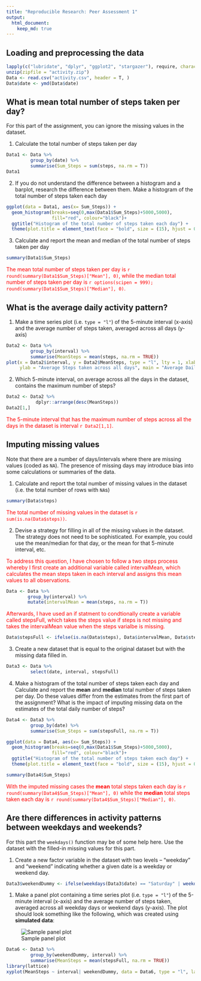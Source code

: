 ```yaml
---
title: "Reproducible Research: Peer Assessment 1"
output: 
  html_document:
    keep_md: true
---
```



## Loading and preprocessing the data

```r
lapply(c("lubridate", "dplyr", "ggplot2", "stargazer"), require, character.only = TRUE)
unzip(zipfile = "activity.zip")
Data <- read.csv("activity.csv", header = T, )
Data$date <- ymd(Data$date)
```


## What is mean total number of steps taken per day?

For this part of the assignment, you can ignore the missing values in the dataset.

1. Calculate the total number of steps taken per day

```r
Data1 <- Data %>% 
         group_by(date) %>% 
         summarise(Sum_Steps = sum(steps, na.rm = T))
Data1
```

2. If you do not understand the difference between a histogram and a barplot, research the difference between them. Make a histogram of the total number of steps taken each day

```r
ggplot(data = Data1, aes(x= Sum_Steps)) +
  geom_histogram(breaks=seq(0,max(Data1$Sum_Steps)+5000,5000),
                 fill="red", colour="black")+
  ggtitle("Histogram of the total number of steps taken each day") +
  theme(plot.title = element_text(face = "bold", size = (15), hjust = 0.5))
```

3. Calculate and report the mean and median of the total number of steps taken per day

```r
summary(Data1$Sum_Steps)

```

<span style="color: red;">The mean total number of steps taken per day is `r round(summary(Data1$Sum_Steps)["Mean"], 0)`, while the median total number of steps taken per day is `r options(scipen = 999); round(summary(Data1$Sum_Steps)["Median"], 0)`.</span>

## What is the average daily activity pattern?

1. Make a time series plot (i.e. `type = "l"`) of the 5-minute interval (x-axis) and the average number of steps taken, averaged across all days (y-axis)

```r
Data2 <- Data %>% 
         group_by(interval) %>% 
         summarise(MeanSteps = mean(steps, na.rm = TRUE))
plot(x = Data2$interval, y = Data2$MeanSteps, type = "l", lty = 1, xlab = "5 min interval", 
     ylab = "Average Steps taken across all days", main = "Average Daily Activity Pattern")
```

2. Which 5-minute interval, on average across all the days in the dataset, contains the maximum number of steps?

```r
Data2 <- Data2 %>%  
           dplyr::arrange(desc(MeanSteps))
Data2[1,]
```

<span style="color: red;">The 5-minute interval that has the maximum number of steps across all the days in the dataset is interval `r Data2[1,1]`.</span>

## Imputing missing values

Note that there are a number of days/intervals where there are missing
values (coded as `NA`). The presence of missing days may introduce
bias into some calculations or summaries of the data.

1. Calculate and report the total number of missing values in the dataset (i.e. the total number of rows with `NA`s)

```r
summary(Data$steps)
```

<span style="color: red;">The total number of missing values in the dataset is `r sum(is.na(Data$steps))`.</span>

2. Devise a strategy for filling in all of the missing values in the dataset. The strategy does not need to be sophisticated. For example, you could use the mean/median for that day, or the mean for that 5-minute interval, etc.

<span style="color: red;">To address this question, I have chosen to follow a two steps process whereby I first create an additional variable called intervalMean, which calculates the mean steps taken in each interval and assigns this mean values to all observations.</span>

```r
Data <- Data %>% 
        group_by(interval) %>% 
        mutate(intervalMean = mean(steps, na.rm = T))

```

<span style="color: red;">Afterwards, I have used an if statment to condtionally create a variable called stepsFull, which takes the steps value if steps is not missing and takes the intervalMean value when the steps varialbe is missing.</span>

```r

Data$stepsFull <- ifelse(is.na(Data$steps), Data$intervalMean, Data$steps)

```


3. Create a new dataset that is equal to the original dataset but with the missing data filled in.

```r
Data3 <- Data %>% 
         select(date, interval, stepsFull)
```


4. Make a histogram of the total number of steps taken each day and Calculate and report the **mean** and **median** total number of steps taken per day. Do these values differ from the estimates from the first part of the assignment? What is the impact of imputing missing data on the estimates of the total daily number of steps?

```r
Data4 <- Data3 %>% 
         group_by(date) %>% 
         summarise(Sum_Steps = sum(stepsFull, na.rm = T))

ggplot(data = Data4, aes(x= Sum_Steps)) +
  geom_histogram(breaks=seq(0,max(Data1$Sum_Steps)+5000,5000),
                 fill="red", colour="black")+
  ggtitle("Histogram of the total number of steps taken each day") +
  theme(plot.title = element_text(face = "bold", size = (15), hjust = 0.5))

summary(Data4$Sum_Steps)
```

<span style="color: red;"> With the imputed missing cases the **mean** total steps taken each day is 
`r round(summary(Data4$Sum_Steps)["Mean"], 0)` while the **median** total steps taken each day is `r round(summary(Data4$Sum_Steps)["Median"], 0)`.</span>

## Are there differences in activity patterns between weekdays and weekends?

For this part the `weekdays()` function may be of some help here. Use
the dataset with the filled-in missing values for this part.

1. Create a new factor variable in the dataset with two levels -- "weekday" and "weekend" indicating whether a given date is a weekday or weekend day.

```r
Data3$weekendDummy <- ifelse(weekdays(Data3$date) == "Saturday" | weekdays(Data3$date) == "Sunday", "weekend", "weekday" )
```


1. Make a panel plot containing a time series plot (i.e. `type = "l"`) of the 5-minute interval (x-axis) and the average number of steps taken, averaged across all weekday days or weekend days (y-axis). The plot should look something like the following, which was created using **simulated data**:

![Sample panel plot](instructions_fig/sample_panelplot.png) 

```r
Data6 <- Data3 %>% 
         group_by(weekendDummy, interval) %>% 
         summarise(MeanSteps = mean(stepsFull, na.rm = TRUE))
library(lattice)
xyplot(MeanSteps ~ interval| weekendDummy, data = Data6, type = "l", layout = c(1,2))
```

